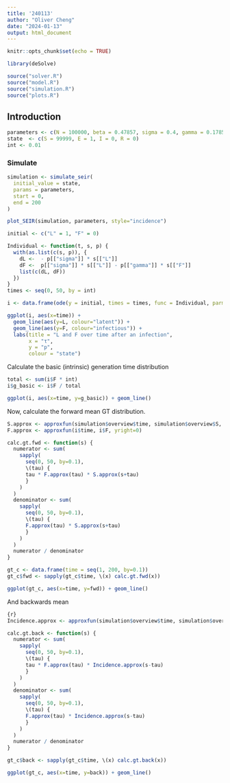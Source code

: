 ```yaml
---
title: '240113'
author: "Oliver Cheng"
date: "2024-01-13"
output: html_document
---
```


```r
knitr::opts_chunk$set(echo = TRUE)

library(deSolve)

source("solver.R")
source("model.R")
source("simulation.R")
source("plots.R")
```

## Introduction

```r
parameters <- c(N = 100000, beta = 0.47857, sigma = 0.4, gamma = 0.17857)
state  <- c(S = 99999, E = 1, I = 0, R = 0)
int <- 0.01
```

### Simulate

```r
simulation <- simulate_seir(
  initial_value = state,
  params = parameters,
  start = 0,
  end = 200
)

plot_SEIR(simulation, parameters, style="incidence")
```

```r
initial <- c("L" = 1, "F" = 0)

Individual <- function(t, s, p) {
  with(as.list(c(s, p)), {
    dL <-  - p[["sigma"]] * s[["L"]]
    dF <-  p[["sigma"]] * s[["L"]] - p[["gamma"]] * s[["F"]]
    list(c(dL, dF))
  })
}
times <- seq(0, 50, by = int)

i <- data.frame(ode(y = initial, times = times, func = Individual, parms = parameters))

ggplot(i, aes(x=time)) +
  geom_line(aes(y=L, colour="latent")) +
  geom_line(aes(y=F, colour="infectious")) +
  labs(title = "L and F over time after an infection",
       x = "τ",
       y = "p",
       colour = "state")
```

Calculate the basic (intrinsic) generation time distribution

```r
total <- sum(i$F * int)
i$g_basic <- i$F / total

ggplot(i, aes(x=time, y=g_basic)) + geom_line()
```

Now, calculate the forward mean GT distribution.

```r
S.approx <- approxfun(simulation$overview$time, simulation$overview$S, yright=0)
F.approx <- approxfun(i$time, i$F, yright=0)

calc.gt.fwd <- function(s) {
  numerator <- sum(
    sapply(
      seq(0, 50, by=0.1),
      \(tau) {
      tau * F.approx(tau) * S.approx(s+tau)
      }
    )
  )
  denominator <- sum(
    sapply(
      seq(0, 50, by=0.1),
      \(tau) {
      F.approx(tau) * S.approx(s+tau)
      }
    )
  )
  numerator / denominator
}

gt_c <- data.frame(time = seq(1, 200, by=0.1))
gt_c$fwd <- sapply(gt_c$time, \(x) calc.gt.fwd(x))

ggplot(gt_c, aes(x=time, y=fwd)) + geom_line()
```

And backwards mean

```r
{r}
Incidence.approx <- approxfun(simulation$overview$time, simulation$overview$incidence, yright=0, yleft=0)

calc.gt.back <- function(s) {
  numerator <- sum(
    sapply(
      seq(0, 50, by=0.1),
      \(tau) {
      tau * F.approx(tau) * Incidence.approx(s-tau)
      }
    )
  )
  denominator <- sum(
    sapply(
      seq(0, 50, by=0.1),
      \(tau) {
      F.approx(tau) * Incidence.approx(s-tau)
      }
    )
  )
  numerator / denominator
}

gt_c$back <- sapply(gt_c$time, \(x) calc.gt.back(x))

ggplot(gt_c, aes(x=time, y=back)) + geom_line()
```
